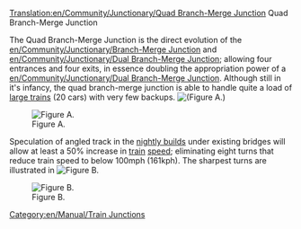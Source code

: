 [[Translation:en/Community/Junctionary/Quad Branch-Merge Junction]]
Quad Branch-Merge Junction


The Quad Branch-Merge Junction is the direct evolution of the [[en/Community/Junctionary/Branch-Merge Junction]] and [[en/Community/Junctionary/Dual Branch-Merge Junction]]; allowing four entrances and four exits, in essence doubling the appropriation power of a [[en/Community/Junctionary/Dual Branch-Merge Junction]].  Although still in it's infancy, the quad branch-merge junction is able to handle quite a load of [[en/Archive/Manual/Settings/Mammoth trains|large trains]] (20 cars) with very few backups. [[File:en/Community/Junctionary/NewQBMJ.png|(Figure A.)]]

[[File:en/Community/Junctionary/NewQBMJ.png|thumb|Figure A.]]


Speculation of angled track in the [[en/Archive/Community/Nightly build|nightly builds]] under existing bridges will allow at least a 50% increase in [[en/Manual/Trains|train]] [[en/Archive/Manual/Settings/Show vehicle speed|speed]]; eliminating eight turns that reduce train speed to below 100mph (161kph).  The sharpest turns are illustrated in [[File:en/Community/Junctionary/Sharpcorners.png|Figure B.]]

[[File:en/Community/Junctionary/Sharpcorners.png|thumb|Figure B.]]









[[Category:en/Manual/Train Junctions]]